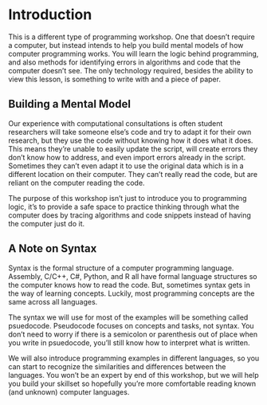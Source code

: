 # Introduction {#intro}

This is a different type of programming workshop. One that doesn't require a computer, but instead intends to help you build mental models of how computer programming works.  You will learn the logic behind programming, and also methods for identifying errors in algorithms and code that the computer doesn’t see.  The only technology required, besides the ability to view this lesson, is something to write with and a piece of paper.

## Building a Mental Model

Our experience with computational consultations is often student researchers will take someone else's code and try to adapt it for their own research, but they use the code without knowing how it does what it does.  This means they're unable to easily update the script, will create errors they don't know how to address, and even import errors already in the script. Sometimes they can't even adapt it to use the original data which is in a different location on their computer.  They can't really read the code, but are reliant on the computer reading the code.  

The purpose of this workshop isn't just to introduce you to programming logic, it's to provide a safe space to practice thinking through what the computer does by tracing algorithms and code snippets instead of having the computer just do it.

## A Note on Syntax

Syntax is the formal structure of a computer programming language.  Assembly, C/C++, C#, Python, and R all have formal language structures so the computer knows how to read the code.  But, sometimes syntax gets in the way of learning concepts.  Luckily, most programming concepts are the same across all languages.

The syntax we will use for most of the examples will be something called psuedocode.  Pseudocode focuses on concepts and tasks, not syntax.  You don’t need to worry if there is a semicolon or parenthesis out of place when you write in psuedocode, you'll still know how to interpret what is written.

We will also introduce programming examples in different languages, so you can start to recognize the similarities and differences between the languages. You won’t be an expert by end of this workshop, but we will help you build your skillset so hopefully you’re more comfortable reading known (and unknown) computer languages.


